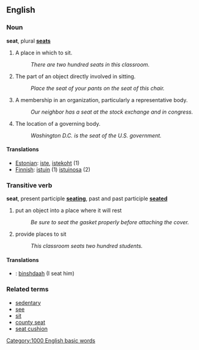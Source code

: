 ==English==

===Noun===
'''seat''', plural '''[[seats]]'''

# A place in which to sit.
#: ''There are two hundred seats in this classroom.''
# The part of an object directly involved in sitting.
#: ''Place the seat of your pants on the seat of this chair.''
# A membership in an organization, particularly a representative body.
#: ''Our neighbor has a seat at the stock exchange and in congress.''
# The location of a governing body.
#: ''Washington D.C. is the seat of the U.S. government.''

====Translations====
*[[Estonian]]: [[iste]], [[istekoht]] (1)
*[[Finnish]]: [[istuin]] (1) [[istuinosa]] (2)

===Transitive verb===
'''seat''', present participle '''[[seating]]''', past and past participle '''[[seated]]'''

# put an object into a place where it will rest
#: ''Be sure to seat the gasket properly before attaching the cover.''
# provide places to sit
#: ''This classroom seats two hundred students.''

====Translations====

*{{apc}}: [[binshdaah]] (I seat him)

===Related terms===
* [[sedentary]]
* [[see]]
* [[sit]]
* [[county seat]]
* [[seat cushion]]
[[Category:1000 English basic words]]